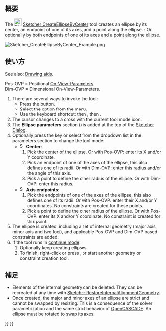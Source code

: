 <languages/>

{{Docnav/ja
|[[Sketcher_Create3PointCircle/ja|3点で円を作成]]
|[[Sketcher_CreateEllipseBy3Points/ja|3点を指定して楕円を作成]]
|[[Sketcher_Workbench/ja|スケッチャーワークベンチ]]
|IconL=Sketcher_Create3PointCircle.svg
|IconR=Sketcher_CreateEllipseBy3Points.svg
|IconC=Workbench_Sketcher.svg
}}

{{GuiCommand/ja
|Name=Sketcher CreateEllipseByCenter
|Name/ja=スケッチャー・中心点を指定して楕円を作成
|MenuLocation=スケッチ → スケッチャージオメトリー → 中心点を指定して楕円を作成
|Workbenches=[[Sketcher_Workbench/ja|Sketcher]]
|Shortcut={{KEY|G}} {{KEY|E}} {{KEY|E}}
|Version=0.15
|SeeAlso=[[Sketcher_CreateArcOfEllipse/ja|スケッチャー・楕円弧を作成]]
}}

<span id="Description"></span>
== 概要 ==

The [[Image:Sketcher_CreateEllipseByCenter.svg|24px]] [[Sketcher_CreateEllipseByCenter|Sketcher CreateEllipseByCenter]] tool creates an ellipse by its center, an endpoint of one of its axes, and a point along the ellipse. {{Version|1.0}}: Or optionally by both endpoints of one of its axes and a point along the ellipse.

[[Image:Sketcher_CreateEllipseByCenter_Example.png]]
{{Caption|Ellipse (white) with internal geometry (dark yellow)}}

<span id="Usage"></span>
== 使い方 ==

See also: [[Sketcher_Workbench#Drawing_aids|Drawing aids]].

Pos-OVP = Positional [[Sketcher_Preferences#General|On-View-Parameters]]. {{Version|1.0}}<br>
Dim-OVP = Dimensional On-View-Parameters. {{Version|1.0}}

# There are several ways to invoke the tool:
#* Press the {{Button|[[Image:Sketcher_CreateEllipseByCenter.svg|16px]] [[Sketcher_CreateEllipseByCenter|Ellipse by center, radius, rim point]]}} button.
#* Select the {{MenuCommand|Sketcher → Sketcher geometries → [[Image:Sketcher_CreateEllipseByCenter.svg|16px]] Create ellipse by center}} option from the menu.
#* Use the keyboard shortcut: {{KEY|G}} then {{KEY|E}}, then {{KEY|E}}.
# The cursor changes to a cross with the current tool mode icon.
# The '''Ellipse parameters''' section ({{Version|1.0}}) is added at the top of the [[Sketcher_Dialog|Sketcher Dialog]].
# Optionally press the {{KEY|M}} key or select from the dropdown list in the parameters section to change the tool mode:
#* [[Image:Sketcher_CreateEllipseByCenter.svg|16px]] '''Center''':
#*# Pick the center of the ellipse. Or with Pos-OVP: enter its X and/or Y coordinate.
#*# Pick an endpoint of one of the axes of the ellipse, this also defines one of its radii. Or with Dim-OVP: enter this radius and/or the angle of this axis.
#*# Pick a point to define the other radius of the ellipse. Or with Dim-OVP: enter this radius.
#* [[Image:Sketcher_CreateEllipseBy3Points.svg|16px]] '''Axis endpoints''': {{Version|1.0}}
#*# Pick the endpoints of one of the axes of the ellipse, this also defines one of its radii. Or with Pos-OVP: enter their X and/or Y coordinates. No constraints are created for these points.
#*# Pick a point to define the other radius of the ellipse. Or with Pos-OVP: enter its X and/or Y coordinate. No constraint is created for this point.
# The ellipse is created, including a set of internal geometry (major axis, minor axis and two foci), and applicable Pos-OVP and Dim-OVP based constraints are added.
# If the tool runs in [[Sketcher_Workbench#Continue_modes|continue mode]]:
## Optionally keep creating ellipses.
## To finish, right-click or press {{KEY|Esc}}, or start another geometry or constraint creation tool.

<span id="Notes"></span>
== 補足 ==

* Elements of the internal geometry can be deleted. They can be recreated at any time with [[Sketcher_RestoreInternalAlignmentGeometry|Sketcher RestoreInternalAlignmentGeometry]].
* Once created, the major and minor axes of an ellipse are strict and cannot be swapped by resizing. This is a consequence of the solver parametrization and the same strict behavior of [[OpenCASCADE|OpenCASCADE]]. An ellipse must be rotated to swap its axes.


{{Docnav/ja
|[[Sketcher_Create3PointCircle/ja|3点で円を作成]]
|[[Sketcher_CreateEllipseBy3Points/ja|3点を指定して楕円を作成]]
|[[Sketcher_Workbench/ja|スケッチャーワークベンチ]]
|IconL=Sketcher_Create3PointCircle.svg
|IconR=Sketcher_CreateEllipseBy3Points.svg
|IconC=Workbench_Sketcher.svg
}}

{{Sketcher Tools navi{{#translation:}}}}
{{Userdocnavi{{#translation:}}}}